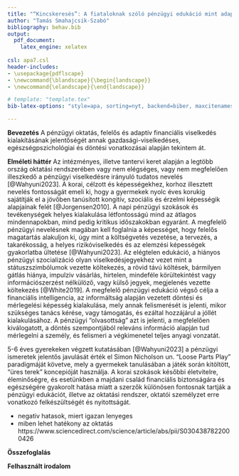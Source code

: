 ```yaml
---
title: "“Kincskeresés”: A fiataloknak szóló pénzügyi edukáció mint adaptív előkészítés"
author: "Tamás Smahajcsik-Szabó"
bibliography: behav.bib
output:
  pdf_document:
    latex_engine: xelatex
  
csl: apa7.csl
header-includes:
- \usepackage{pdflscape}
- \newcommand{\blandscape}{\begin{landscape}}
- \newcommand{\elandscape}{\end{landscape}}

# template: "template.tex"
bib-latex-options: "style=apa, sorting=nyt, backend=biber, maxcitenames=2, useprefix, doi=true, isbn=false, uniquename=false"

---
```



**Bevezetés** A pénzügyi oktatás, felelős és adaptív financiális viselkedés kialakításának jelentőségét annak gazdasági-viselkedéses, egészségpszichológiai és döntési vonatkozásai alapján tekintem át.

**Elméleti háttér** Az intézményes, illetve tantervi keret alapján a legtöbb ország oktatási rendszerében vagy nem elégséges, vagy nem megfelelően illeszkedő a pénzügyi viselkedésre irányuló tudatos nevelés [@Wahyuni2023].
A korai, célzott és képességekhez, korhoz illesztett nevelés fontosságát emeli ki, hogy a gyermekek nyolc éves korukig sajátítják el a jövőben tanúsított kongitív, szociális és érzelmi képességik alapjainak felét [@Jorgensen2010].
A napi pénzügyi szokások és tevékenységek helyes kialakulása létfontosságú mind az átlagos mindennapokban, mind pedig kritikus időszakokban egyaránt.
A megfelelő pénzügyi nevelésnek magában kell foglalnia a képességet, hogy felelős magatartás alakuljon ki, úgy mint a költségvetés vezetése, a tervezés, a takarékosság, a helyes rizikóviselkedés és az elemzési képességek gyakorlatba ültetése [@Wahyuni2023].
Az elégtelen edukáció, a hiányos pénzügyi szocializáció olyan viselkedésjegyekhez vezet mint a státuszszimbólumok vezette költekezés, a rövid távú költések, bármilyen gátlás hiánya, impulziv vásárlás, hirtelen, mindeféle körültekintést vagy információszerzést nélkülöző, vagy külső jegyek, megjelenés vezette költekezés [@White2019].
A megfelelő pénzügyi edukáció végső célja a financiális intelligencia, az informáltság alapján vezetett döntési és mérlegelési képesség kialakulása, mely annak felismerését is jelenti, mikor szükséges tanács kérése, vagy támogatás, és ezáltal hozzájárul a jóllét kialakulásához.
A pénzügyi "olvasottság" azt is jelenti, a megfelelően kiválogatott, a döntés szempontjából releváns információ alapján tud mérlegelni a személy, és felismeri a végkimenetel teljes anyagi vonzatát.

5-6 éves gyerekeken végzett kutatásában [@Wahyuni2023] a pénzügyi ismeretek jelentős javulását érték el Simon Nicholson un. "Loose Parts Play" paradigmáját követve, mely a gyermekek tanulásában a játék során kitöltött, "üres terek" koncepióját használja.
A korai szokások későbbi életvitelre, éleminőségre, és esetünkben a majdani család financiális biztonságára és egészségére gyakorolt hatása miatt a szerzők különösen fontosnak tartják a pénzügyi edukációt, illetve az oktatási rendszer, oktatói személyzet erre vonatkozó felkészültségét és nyitottságát.

- negativ hatasok, miert igazan lenyeges
- miben lehet hatékony az oktatás https://www.sciencedirect.com/science/article/abs/pii/S0304387822000426


**Összefoglalás**

**Felhasznált irodalom**

